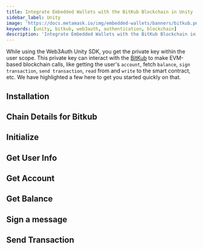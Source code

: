 ```yaml
---
title: Integrate Embedded Wallets with the BitKub Blockchain in Unity
sidebar_label: Unity
image: 'https://docs.metamask.io/img/embedded-wallets/banners/bitkub.png'
keywords: [unity, bitkub, web3auth, authentication, blockchain]
description: 'Integrate Embedded Wallets with the BitKub Blockchain in Unity | Embedded Wallets'
---
```



<SEO
  title="Integrate Embedded Wallets with the BitKub Blockchain in Unity"
  description="Integrate Embedded Wallets with the BitKub Blockchain in Unity | Embedded Wallets"
  image="https://docs.metamask.io/img/embedded-wallets/banners/bitkub.png"
  slug="/embedded-wallets/connect-blockchain/evm/bitkub/unity"
/>

While using the Web3Auth Unity SDK, you get the private key within the user scope. This private key can interact with the [BitKub](https://developers.bitkubchain.com/) to make EVM-based blockchain calls, like getting the user's `account`, fetch `balance`, `sign transaction`, `send transaction`, `read` from and `write` to the smart contract, etc. We have highlighted a few here to get you started quickly on that.

## Installation

<InstallationSnippet />

## Chain Details for Bitkub

<ChainDetailsBitkub />

## Initialize

<InitialisationSnippet />

## Get User Info

<UserInfoSnippet />

## Get Account

<GetAccountSnippet />

## Get Balance

<GetBalanceSnippet />

## Sign a message

<SignMessageSnippet />

## Send Transaction

<SendTransactionSnippet />
